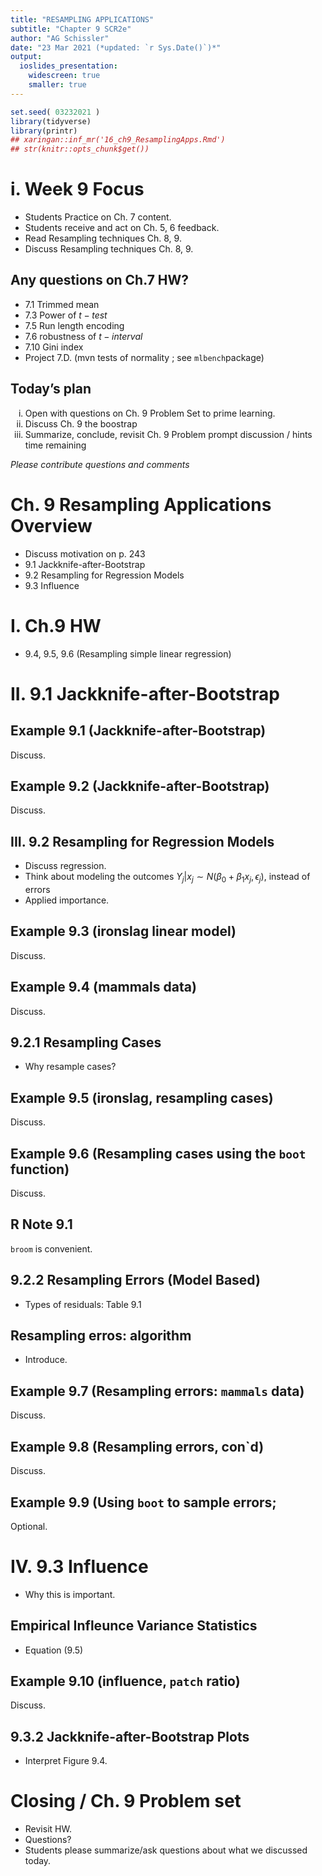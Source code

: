 ```yaml
---
title: "RESAMPLING APPLICATIONS"
subtitle: "Chapter 9 SCR2e"
author: "AG Schissler"
date: "23 Mar 2021 (*updated: `r Sys.Date()`)*"
output:
  ioslides_presentation:
    widescreen: true
    smaller: true
---
```


```r
set.seed( 03232021 )
library(tidyverse)
library(printr)
## xaringan::inf_mr('16_ch9_ResamplingApps.Rmd')
## str(knitr::opts_chunk$get())
```

<!-- open up etext as you go. don't typeset the chapter -->

# i. Week 9 Focus

- Students Practice on Ch. 7 content.
- Students receive and act on Ch. 5, 6 feedback.
- Read Resampling techniques Ch. 8, 9.
- Discuss Resampling techniques Ch. 8, 9.

## Any questions on Ch.7 HW?

- 7.1 Trimmed mean
- 7.3 Power of $t-test$
- 7.5 Run length encoding
- 7.6 robustness of $t-interval$
- 7.10 Gini index 
- Project 7.D. (mvn tests of normality ; see `mlbench`package)

## Today's plan

i. Open with questions on Ch. 9 Problem Set to prime learning.
ii. Discuss Ch. 9 the boostrap
iii. Summarize, conclude, revisit Ch. 9 Problem prompt discussion / hints time remaining

*Please contribute questions and comments*

# Ch. 9 Resampling Applications Overview

- Discuss motivation on p. 243
- 9.1 Jackknife-after-Bootstrap
- 9.2 Resampling for Regression Models
- 9.3 Influence

# I. Ch.9 HW

- 9.4, 9.5, 9.6 (Resampling simple linear regression)

# II. 9.1 Jackknife-after-Bootstrap

## Example 9.1 (Jackknife-after-Bootstrap)

Discuss.

## Example 9.2 (Jackknife-after-Bootstrap)

Discuss.

## III. 9.2 Resampling for Regression Models

- Discuss regression.
- Think about modeling the outcomes $Y_j|x_j \sim N( \beta_0 + \beta_1x_j, \epsilon_j)$, instead of errors
- Applied importance.
 
## Example 9.3 (ironslag linear model)

Discuss.

## Example 9.4 (mammals data)

Discuss.

## 9.2.1 Resampling Cases

- Why resample cases?

## Example 9.5 (ironslag, resampling cases)

Discuss.

## Example 9.6 (Resampling cases using the `boot` function)

Discuss.

## R Note 9.1

`broom` is convenient.

## 9.2.2 Resampling Errors (Model Based)

- Types of residuals: Table 9.1

## Resampling erros: algorithm

- Introduce.

## Example 9.7 (Resampling errors: `mammals` data)

Discuss.

## Example 9.8 (Resampling errors, con`d)

Discuss.

## Example 9.9 (Using `boot` to sample errors;

Optional.

# IV. 9.3 Influence

- Why this is important.

## Empirical Infleunce Variance Statistics

- Equation (9.5)

## Example 9.10 (influence, `patch` ratio)

Discuss.

## 9.3.2 Jackknife-after-Bootstrap Plots

- Interpret Figure 9.4.

# Closing / Ch. 9 Problem set

- Revisit HW.
- Questions?
- Students please summarize/ask questions about what we discussed today.
